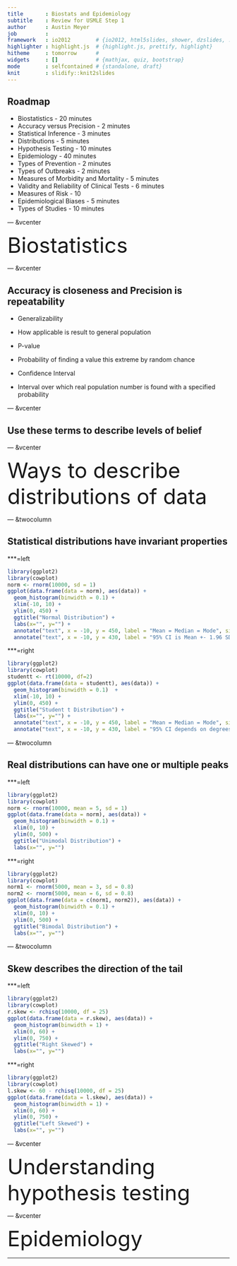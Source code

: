 ```yaml
---
title       : Biostats and Epidemiology
subtitle    : Review for USMLE Step 1
author      : Austin Meyer
job         : 
framework   : io2012        # {io2012, html5slides, shower, dzslides, ...}
highlighter : highlight.js  # {highlight.js, prettify, highlight}
hitheme     : tomorrow      # 
widgets     : []            # {mathjax, quiz, bootstrap}
mode        : selfcontained # {standalone, draft}
knit        : slidify::knit2slides
---
```


## Roadmap

 * Biostatistics - 20 minutes
  + Accuracy versus Precision - 2 minutes
  + Statistical Inference - 3 minutes
  + Distributions - 5 minutes
  + Hypothesis Testing - 10 minutes
 * Epidemiology - 40 minutes
  + Types of Prevention - 2 minutes
  + Types of Outbreaks - 2 minutes
  + Measures of Morbidity and Mortality - 5 minutes
  + Validity and Reliability of Clinical Tests - 6 minutes
  + Measures of Risk - 10
  + Epidemiological Biases - 5 minutes
  + Types of Studies - 10 minutes

--- &vcenter

<div class="centered"><font size="7">Biostatistics</font size></div>

--- &vcenter

## Accuracy is closeness and Precision is repeatability

 * Generalizability
  - How applicable is result to general population
  
 * P-value
  - Probability of finding a value this extreme by random chance
  
 * Confidence Interval
  - Interval over which real population number is found with a specified probability

--- &vcenter

## Use these terms to describe levels of belief

--- &vcenter

<div class="centered"><font size="7">Ways to describe distributions of data</font size></div>

--- &twocolumn

## Statistical distributions have invariant properties

***=left
```r
library(ggplot2)
library(cowplot)
norm <- rnorm(10000, sd = 1)
ggplot(data.frame(data = norm), aes(data)) + 
  geom_histogram(binwidth = 0.1) + 
  xlim(-10, 10) + 
  ylim(0, 450) +
  ggtitle("Normal Distribution") + 
  labs(x="", y="") +
  annotate("text", x = -10, y = 450, label = "Mean = Median = Mode", size=5, hjust = 0) +
  annotate("text", x = -10, y = 430, label = "95% CI is Mean +- 1.96 SD", size=5, hjust = 0)
```

***=right
```r
library(ggplot2)
library(cowplot)
studentt <- rt(10000, df=2)
ggplot(data.frame(data = studentt), aes(data)) + 
  geom_histogram(binwidth = 0.1)  + 
  xlim(-10, 10) + 
  ylim(0, 450) +
  ggtitle("Student t Distribution") + 
  labs(x="", y="") +
  annotate("text", x = -10, y = 450, label = "Mean = Median = Mode", size=5, hjust = 0) +
  annotate("text", x = -10, y = 430, label = "95% CI depends on degrees of freedom", size=5, hjust = 0)
```

--- &twocolumn

## Real distributions can have one or multiple peaks

***=left
```r
library(ggplot2)
library(cowplot)
norm <- rnorm(10000, mean = 5, sd = 1)
ggplot(data.frame(data = norm), aes(data)) + 
  geom_histogram(binwidth = 0.1) + 
  xlim(0, 10) + 
  ylim(0, 500) +
  ggtitle("Unimodal Distribution") + 
  labs(x="", y="")
```


***=right
```r
library(ggplot2)
library(cowplot)
norm1 <- rnorm(5000, mean = 3, sd = 0.8)
norm2 <- rnorm(5000, mean = 6, sd = 0.8)
ggplot(data.frame(data = c(norm1, norm2)), aes(data)) + 
  geom_histogram(binwidth = 0.1) + 
  xlim(0, 10) + 
  ylim(0, 500) +
  ggtitle("Bimodal Distribution") + 
  labs(x="", y="")
```

--- &twocolumn

## Skew describes the direction of the tail

***=left
```r
library(ggplot2)
library(cowplot)
r.skew <- rchisq(10000, df = 25)
ggplot(data.frame(data = r.skew), aes(data)) +
  geom_histogram(binwidth = 1) + 
  xlim(0, 60) + 
  ylim(0, 750) +
  ggtitle("Right Skewed") + 
  labs(x="", y="")
```


***=right
```r
library(ggplot2)
library(cowplot)
l.skew <- 60 - rchisq(10000, df = 25)
ggplot(data.frame(data = l.skew), aes(data)) + 
  geom_histogram(binwidth = 1) + 
  xlim(0, 60) + 
  ylim(0, 750) +
  ggtitle("Left Skewed") + 
  labs(x="", y="")
```

--- &vcenter

<div class="centered"><font size="7">Understanding hypothesis testing</font size></div>

--- &vcenter

<div class="centered"><font size="7">Epidemiology</font size></div>

---





